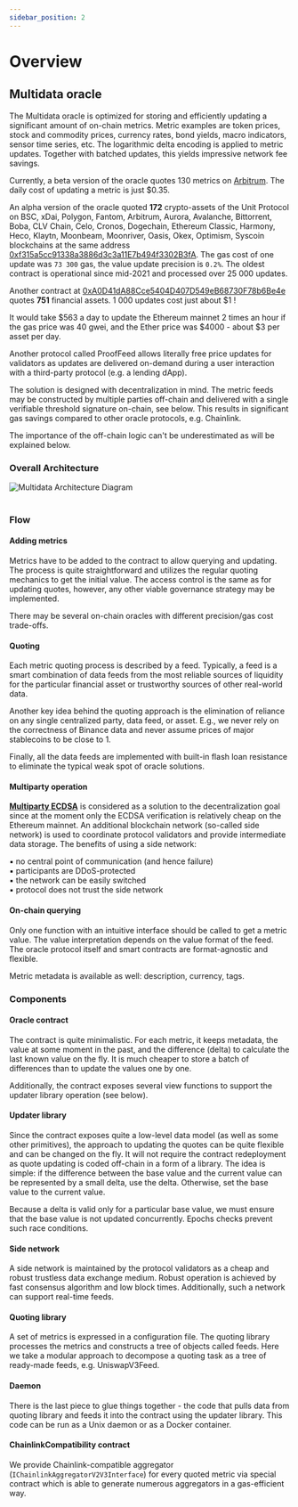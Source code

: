 ```yaml
---
sidebar_position: 2
---
```



# Overview

## Multidata oracle 

The Multidata oracle is optimized for storing and efficiently updating a significant amount of on-chain metrics. Metric examples are token prices, stock and commodity prices, currency rates, bond yields, macro indicators, sensor time series, etc. The logarithmic delta encoding is applied to metric updates. Together with batched updates, this yields impressive network fee savings.

Currently, a beta version of the oracle quotes 130 metrics on [Arbitrum](https://arbiscan.io/address/0xcDa7a6D7CB6d21cB300797c3caA8Bae74CCAe8d1). The daily cost of updating a metric is just $0.35.

An alpha version of the oracle quoted **172** crypto-assets of the Unit Protocol on BSC, xDai, Polygon, Fantom, Arbitrum, Aurora, Avalanche, Bittorrent, Boba, CLV Chain, Celo, Cronos, Dogechain, Ethereum Classic, Harmony, Heco, Klaytn, Moonbeam, Moonriver, Oasis, Okex, Optimism, Syscoin blockchains at the same address [0xf315a5cc91338a3886d3c3a11E7b494f3302B3fA](https://bscscan.com/address/0xf315a5cc91338a3886d3c3a11E7b494f3302B3fA). The gas cost of one update was `73 300` gas, the value update precision is `0.2%`. The oldest contract is operational since mid-2021 and processed over 25 000 updates.

Another contract at [0xA0D41dA88Cce5404D407D549eB68730F78b6Be4e](https://gnosis.blockscout.com/address/0xA0D41dA88Cce5404D407D549eB68730F78b6Be4e) quotes **751** financial assets. 1 000 updates cost just about $1 !

It would take $563 a day to update the Ethereum mainnet 2 times an hour if the gas price was 40 gwei, and the Ether price was $4000 - about $3 per asset per day.

Another protocol called ProofFeed allows literally free price updates for validators as updates are delivered on-demand during a user interaction with a third-party protocol (e.g. a lending dApp).

The solution is designed with decentralization in mind. The metric feeds may be constructed by multiple parties off-chain and delivered with a single verifiable threshold signature on-chain, see below. This results in significant gas savings compared to other oracle protocols, e.g. Chainlink.

The importance of the off-chain logic can't be underestimated as will be explained below.

### Overall Architecture

<div style={{ display: "flex", justifyContent: "center" }}>
    <img src="/img/MultidataArchitecture.drawio.svg" alt="Multidata Architecture Diagram" style={{ width: "100%" }} />
</div>
<br />

### Flow

#### Adding metrics

Metrics have to be added to the contract to allow querying and updating. The process is quite straightforward and utilizes the regular quoting mechanics to get the initial value. The access control is the same as for updating quotes, however, any other viable governance strategy may be implemented.

There may be several on-chain oracles with different precision/gas cost trade-offs.

#### Quoting

Each metric quoting process is described by a feed. Typically, a feed is a smart combination of data feeds from the most reliable sources of liquidity for the particular financial asset or trustworthy sources of other real-world data.

Another key idea behind the quoting approach is the elimination of reliance on any single centralized party, data feed, or asset. E.g., we never rely on the correctness of Binance data and never assume prices of major stablecoins to be close to 1.

Finally, all the data feeds are implemented with built-in flash loan resistance to eliminate the typical weak spot of oracle solutions.

#### Multiparty operation

**[Multiparty ECDSA](https://github.com/ZenGo-X/multi-party-ecdsa/)** is considered as a solution to the decentralization goal since at the moment only the ECDSA verification is relatively cheap on the Ethereum mainnet. An additional blockchain network (so-called side network) is used to coordinate protocol validators and provide intermediate data storage. The benefits of using a side network:

▪️ no central point of communication (and hence failure)   
▪️ participants are DDoS-protected   
▪️ the network can be easily switched   
▪️ protocol does not trust the side network   

#### On-chain querying

Only one function with an intuitive interface should be called to get a metric value. The value interpretation depends on the value format of the feed. The oracle protocol itself and smart contracts are format-agnostic and flexible.

Metric metadata is available as well: description, currency, tags.

### Components

#### Oracle contract

The contract is quite minimalistic. For each metric, it keeps metadata, the value at some moment in the past, and the difference (delta) to calculate the last known value on the fly. It is much cheaper to store a batch of differences than to update the values one by one.

Additionally, the contract exposes several view functions to support the updater library operation (see below).

#### Updater library

Since the contract exposes quite a low-level data model (as well as some other primitives), the approach to updating the quotes can be quite flexible and can be changed on the fly. It will not require the contract redeployment as quote updating is coded off-chain in a form of a library. The idea is simple: if the difference between the base value and the current value can be represented by a small delta, use the delta. Otherwise, set the base value to the current value.

Because a delta is valid only for a particular base value, we must ensure that the base value is not updated concurrently. Epochs checks prevent such race conditions.

#### Side network

A side network is maintained by the protocol validators as a cheap and robust trustless data exchange medium. Robust operation is achieved by fast consensus algorithm and low block times. Additionally, such a network can support real-time feeds.

#### Quoting library

A set of metrics is expressed in a configuration file. The quoting library processes the metrics and constructs a tree of objects called feeds. Here we take a modular approach to decompose a quoting task as a tree of ready-made feeds, e.g. UniswapV3Feed.

#### Daemon

There is the last piece to glue things together - the code that pulls data from quoting library and feeds it into the contract using the updater library. This code can be run as a Unix daemon or as a Docker container.

#### ChainlinkCompatibility contract

We provide Chainlink-compatible aggregator (`IChainlinkAggregatorV2V3Interface`) for every quoted metric via special contract which is able to generate numerous aggregators in a gas-efficient way.
